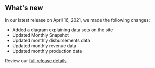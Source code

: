 ## What's new

In our latest release on April 16, 2021, we made the following changes:
- Added <Link href="/how-revenue-works/" linkType="default">a diagram explaining data sets on the site </Link>
- Updated <Link href="/fact-sheet" linkType="default">Monthly Snapshot</Link>
- Updated <Link href="/downloads/disbursements-by-month" linkType="default">monthly disbursements data</Link>
- Updated <Link href="/downloads/revenue" linkType="default">monthly revenue data</Link>
- Updated <Link href="/downloads/production-by-month" linkType="default">monthly production data</Link>

Review our [full release details](https://github.com/ONRR/nrrd/releases).

